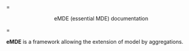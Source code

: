 
= <center>eMDE (essential MDE) documentation</center> =

'''eMDE''' is a framework allowing the extension of model by aggregations.

<!--
== Content ==

# [[Concepts]]
# Programmeurs gide
## [[Modeling the models extensibility and extensions ]]
## [[Generating extensible EMF APIs ]]
# References
## [[APIs References]]
## [[Models References]]

-->